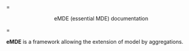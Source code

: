 
= <center>eMDE (essential MDE) documentation</center> =

'''eMDE''' is a framework allowing the extension of model by aggregations.

<!--
== Content ==

# [[Concepts]]
# Programmeurs gide
## [[Modeling the models extensibility and extensions ]]
## [[Generating extensible EMF APIs ]]
# References
## [[APIs References]]
## [[Models References]]

-->